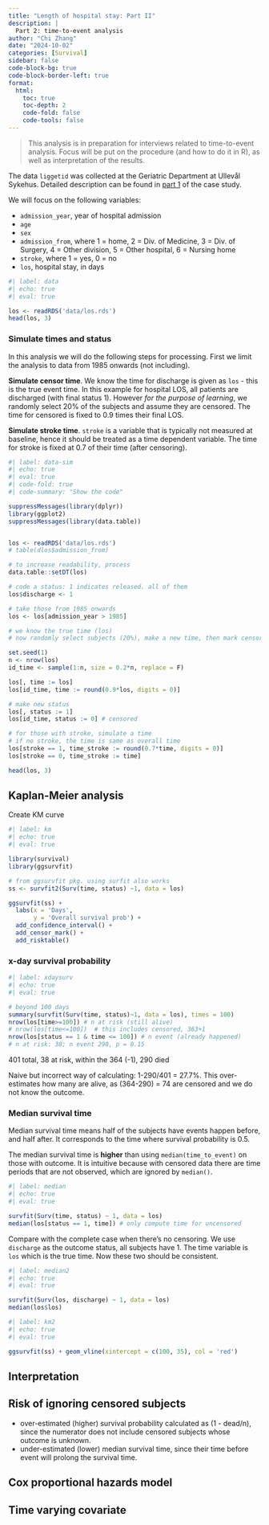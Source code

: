 ```yaml
---
title: "Length of hospital stay: Part II"
description: |
  Part 2: time-to-event analysis
author: "Chi Zhang"
date: "2024-10-02"
categories: [Survival]
sidebar: false
code-block-bg: true
code-block-border-left: true
format: 
  html:
    toc: true
    toc-depth: 2
    code-fold: false
    code-tools: false
---
```


> This analysis is in preparation for interviews related to time-to-event analysis. Focus will be put on the procedure (and how to do it in R), as well as interpretation of the results.

The data `liggetid` was collected at the Geriatric Department at Ullevål Sykehus. Detailed description can be found in [part 1](case_study_liggetid_1.qmd) of the case study. 

We will focus on the following variables: 

- `admission_year`, year of hospital admission
- `age`
- `sex`
- `admission_from`, where 1 = home, 2 = Div. of Medicine, 3 =
Div. of Surgery, 4 = Other division, 5 = Other hospital, 6 =
Nursing home
- `stroke`, where 1 = yes, 0 = no
- `los`, hospital stay, in days 


```r
#| label: data
#| echo: true
#| eval: true

los <- readRDS('data/los.rds')
head(los, 3)
```



### Simulate times and status

In this analysis we will do the following steps for processing. First we limit the analysis to data from 1985 onwards (not including).

**Simulate censor time**. We know the time for discharge is given as `los` - this is the true event time. In this example for hospital LOS, all patients are discharged (with final status 1). However *for the purpose of learning*, we randomly select 20% of the subjects and assume they are censored. The time for censored is fixed to 0.9 times their final LOS.

**Simulate stroke time**. `stroke` is a variable that is typically not measured at baseline, hence it should be treated as a time dependent variable. The time for stroke is fixed at 0.7 of their time (after censoring). 



```r
#| label: data-sim
#| echo: true
#| eval: true
#| code-fold: true
#| code-summary: "Show the code"

suppressMessages(library(dplyr))
library(ggplot2)
suppressMessages(library(data.table))


los <- readRDS('data/los.rds')
# table(dlos$admission_from)

# to increase readability, process
data.table::setDT(los)

# code a status: 1 indicates released. all of them
los$discharge <- 1

# take those from 1985 onwards
los <- los[admission_year > 1985]

# we know the true time (los)
# now randomly select subjects (20%), make a new time, then mark censor

set.seed(1)
n <- nrow(los)
id_time <- sample(1:n, size = 0.2*n, replace = F)

los[, time := los]
los[id_time, time := round(0.9*los, digits = 0)]

# make new status
los[, status := 1]
los[id_time, status := 0] # censored

# for those with stroke, simulate a time
# if no stroke, the time is same as overall time
los[stroke == 1, time_stroke := round(0.7*time, digits = 0)]
los[stroke == 0, time_stroke := time]

head(los, 3)
```

## Kaplan-Meier analysis

Create KM curve


```r
#| label: km
#| echo: true
#| eval: true

library(survival)
library(ggsurvfit)

# from ggsurvfit pkg. using surfit also works
ss <- survfit2(Surv(time, status) ~1, data = los)

ggsurvfit(ss) + 
  labs(x = 'Days', 
       y = 'Overall survival prob') + 
  add_confidence_interval() + 
  add_censor_mark() + 
  add_risktable()
```


### x-day survival probability

```r
#| label: xdaysurv
#| echo: true
#| eval: true

# beyond 100 days
summary(survfit(Surv(time, status)~1, data = los), times = 100)
nrow(los[time>=100]) # n at risk (still alive)
# nrow(los[time<=100])  # this includes censored, 363+1
nrow(los[status == 1 & time <= 100]) # n event (already happened)
# n at risk: 38; n event 290, p = 0.15
```

401 total, 38 at risk, within the 364 (-1), 290 died 

Naive but incorrect way of calculating: 1-290/401 = 27.7%. This over-estimates how many are alive, as (364-290) = 74 are censored and we do not know the outcome.


### Median survival time

Median survival time means half of the subjects have events happen before, and half after. It corresponds to the time where survival probability is 0.5.

The median survival time is **higher** than using `median(time_to_event)` on those with outcome. It is intuitive because with censored data there are time periods that are not observed, which are ignored by `median()`. 

```r
#| label: median
#| echo: true
#| eval: true

survfit(Surv(time, status) ~ 1, data = los)
median(los[status == 1, time]) # only compute time for uncensored
```

Compare with the complete case when there's no censoring. We use `discharge` as the outcome status, all subjects have 1. The time variable is `los` which is the true time. Now these two should be consistent.

```r
#| label: median2
#| echo: true
#| eval: true

survfit(Surv(los, discharge) ~ 1, data = los)
median(los$los)
```

```r
#| label: km2
#| echo: true
#| eval: true

ggsurvfit(ss) + geom_vline(xintercept = c(100, 35), col = 'red')
```


::: {.callout-note collapse='true'}
## Interpretation



:::

::: {.callout-note collapse='true'}
## Risk of ignoring censored subjects

* over-estimated (higher) survival probability calculated as (1 - dead/n), since the numerator does not include censored subjects whose outcome is unknown.
* under-estimated (lower) median survival time, since their time before event will prolong the survival time.

:::





## Cox proportional hazards model




## Time varying covariate










